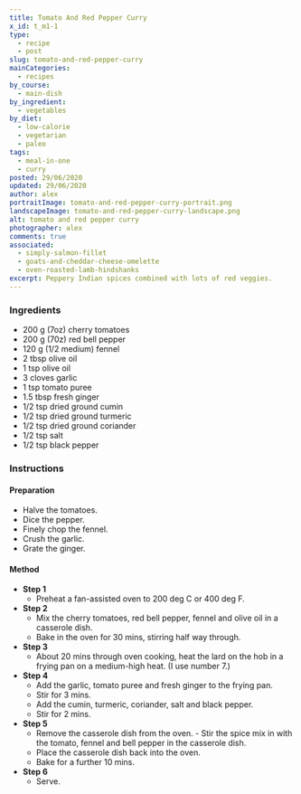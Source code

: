 ```yaml
---
title: Tomato And Red Pepper Curry
x_id: t_m1-1
type:
  - recipe
  - post
slug: tomato-and-red-pepper-curry
mainCategories: 
  - recipes 
by_course:
  - main-dish
by_ingredient:
  - vegetables
by_diet:
  - low-calorie
  - vegetarian
  - paleo
tags:
  - meal-in-one
  - curry
posted: 29/06/2020
updated: 29/06/2020
author: alex
portraitImage: tomato-and-red-pepper-curry-portrait.png
landscapeImage: tomato-and-red-pepper-curry-landscape.png
alt: tomato and red pepper curry
photographer: alex
comments: true
associated: 
  - simply-salmon-fillet
  - goats-and-cheddar-cheese-omelette
  - oven-roasted-lamb-hindshanks
excerpt: Peppery Indian spices combined with lots of red veggies.
---
```


<Ingredients>

### Ingredients
    
  - 200 g (7oz) cherry tomatoes
  - 200 g (70z) red bell pepper
  - 120 g (1/2 medium) fennel
  - 2 tbsp olive oil
  - 1 tsp olive oil
  - 3 cloves garlic
  - 1 tsp tomato puree
  - 1.5 tbsp fresh ginger
  - 1/2 tsp dried ground cumin
  - 1/2 tsp dried ground turmeric
  - 1/2 tsp dried ground coriander
  - 1/2 tsp salt
  - 1/2 tsp black pepper

</Ingredients>

<Instructions>

### Instructions

#### Preparation

  - Halve the tomatoes.
  - Dice the pepper.
  - Finely chop the fennel.
  - Crush the garlic.
  - Grate the ginger.

#### Method

  - **Step 1**
    - Preheat a fan-assisted oven to 200 deg C or 400 deg F.
  - **Step 2**
    - Mix the cherry tomatoes, red bell pepper, fennel and olive oil in a casserole dish.
    - Bake in the oven for 30 mins, stirring half way through.
  - **Step 3**
    - About 20 mins through oven cooking, heat the lard on the hob in a frying pan on a medium-high heat. (I use number 7.)
  - **Step 4**
    - Add the garlic, tomato puree and fresh ginger to the frying pan.
    - Stir for 3 mins.
    - Add the cumin, turmeric, coriander, salt and black pepper.
    - Stir for 2 mins.
  - **Step 5**
    - Remove the casserole dish from the oven. - Stir the spice mix in with the tomato, fennel and bell pepper in the casserole dish.
    - Place the casserole dish back into the oven.
    - Bake for a further 10 mins.
  - **Step 6**
    - Serve.

</Instructions>


